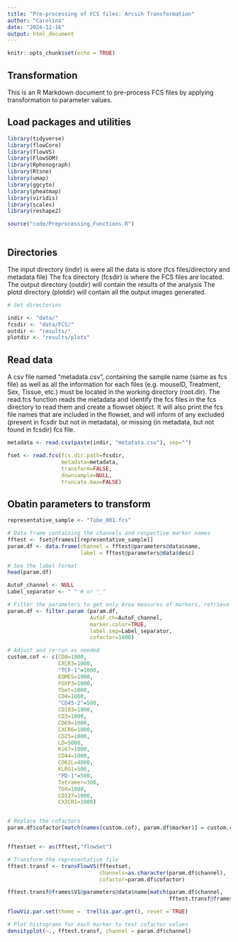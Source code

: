 ```yaml
---
title: "Pre-processing of FCS files: Arcsih Transformation"
author: "Carolina"
date: "2024-12-16"
output: html_document
---
```


```r
knitr::opts_chunk$set(echo = TRUE)
```

## Transformation

This is an R Markdown document to pre-process FCS files by applying transformation to parameter values. 

## Load packages and utilities
```r

library(tidyverse)
library(flowCore)
library(flowVS)
library(FlowSOM)
library(Rphenograph)
library(Rtsne)
library(umap)
library(ggcyto)
library(pheatmap)
library(viridis)
library(scales)
library(reshape2)

source("code/Preprocessing_Functions.R")



```

## Directories
The input directory (indir) is were all the data is store (fcs files/directory and metadata file)
The fcs directory (fcsdir) is where the FCS files are located.
The output directory (outdir) will contain the results of the analysis
The plotd directory (plotdir) will contain all the output images generated.


```r
# Set directories

indir <- "data/"
fcsdir <- "data/FCS/"
outdir <- "results/"
plotdir <- "results/plots"

```

## Read data

A csv file named "metadata.csv", containing the sample name (same as fcs file) as well as all the information for each files (e.g. mouseID, Treatment, Sex, Tissue, etc.) must be located in the working directory (root.dir).
The read.fcs function reads the metadata and identify the fcs files in the fcs directory to read them and create a flowset object. It will also print the fcs file names that are included in the flowset, and will inform of any excluded (present in fcsdir but not in metadata), or missing (in metadata, but not found in fcsdir) fcs file.

```r

metadata <- read.csv(paste(indir, "metatata.csv"), sep="")

fset <- read.fcs(fcs.dir.path=fcsdir,
                 metadata=metadata,
                 transform=FALSE,
                 downsample=NULL,
                 truncate.max=FALSE)

```

## Obatin parameters to transform

```r

representative_sample <- "Tube_001.fcs"

# Data frame containing the channels and respective marker names
fftest <- fset@frames[[representative_sample]]
param.df <- data.frame(channel = fftest@parameters@data$name, 
                       label = fftest@parameters@data$desc)

# See the label format
head(param.df)

```


```r

AutoF_channel <- NULL
Label_separator <- " " # or "_"

# Filter the parameters to get only Area measures of markers, retrieve marker names, and set initial cofactor value.
param.df <- filter.param (param.df,
                          AutoF.ch=AutoF_channel,
                          marker.color=TRUE,
                          label.sep=Label_separator,
                          cofactor=1000)


```


```r

# Adjust and re-run as needed
custom.cof <- c(CD8=1000,
                CXCR3=1000,
                "TCF-1"=1000,
                EOMES=1000,
                FOXP3=1000,
                Tbet=1000,
                CD4=1000,
                "CD45-2"=500,
                CD103=1000,
                CD3=1000,
                CD69=1000,
                CXCR6=1000,
                CD25=1000,
                LD=5000,
                Ki67=1000,
                CD44=1000,
                CD62L=4000,
                KLRG1=500,
                "PD-1"=500,
                Tetramer=300,
                TOX=1000,
                CD127=1000,
                CX3CR1=1000)


# Replace the cofactors
param.df$cofactor[match(names(custom.cof), param.df$marker)] = custom.cof


fftestset <- as(fftest,"flowSet")

# Transform the representative file
fftest.transf <- transFlowVS(fftestset, 
                             channels=as.character(param.df$channel), 
                             cofactor=param.df$cofactor)

fftest.transf@frames$V1@parameters@data$name[match(param.df$channel, 
                                                   fftest.transf@frames$V1@parameters@data$name)] = param.df$marker

flowViz.par.set(theme =  trellis.par.get(), reset = TRUE)

# Plot histograms for each marker to test cofactor values
densityplot(~., fftest.transf, channel = param.df$channel)



```


```r





```

